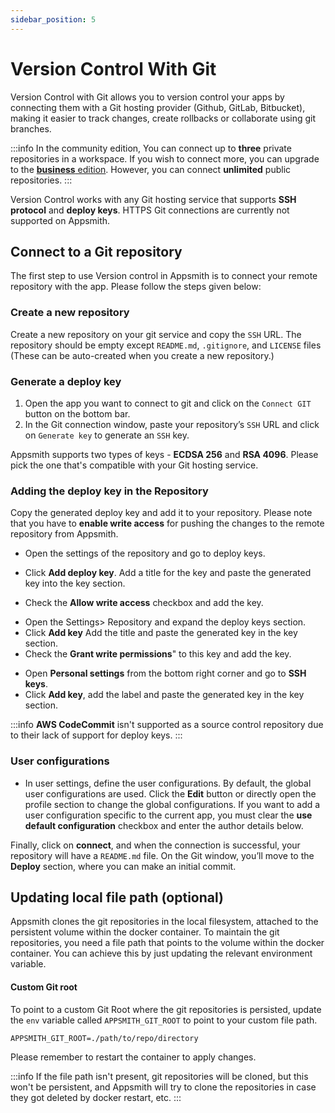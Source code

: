 ```yaml
---
sidebar_position: 5
---
```


# Version Control With Git

Version Control with Git allows you to version control your apps by connecting them with a Git hosting provider (Github, GitLab, Bitbucket), making it easier to track changes, create rollbacks or collaborate using git branches.

:::info
In the community edition, You can connect up to **three** private repositories in a workspace. If you wish to connect more, you can upgrade to the [**business** edition](https://www.appsmith.com/pricing). However, you can connect **unlimited** public repositories.
:::

<VideoEmbed host="youtube" videoId="emdZaG-tzgw" title="Version Control with Git " caption="Version Control with Git "/>

Version Control works with any Git hosting service that supports **SSH protocol** and **deploy keys**. HTTPS Git connections are currently not supported on Appsmith.

## Connect to a Git repository

The first step to use Version control in Appsmith is to connect your remote repository with the app. Please follow the steps given below:

### Create a new repository

Create a new repository on your git service and copy the `SSH` URL. The repository should be empty except `README.md`, `.gitignore`, and `LICENSE` files (These can be auto-created when you create a new repository.)

### Generate a deploy key

1. Open the app you want to connect to git and click on the `Connect GIT` button on the bottom bar.
2. In the Git connection window, paste your repository’s `SSH` URL and click on `Generate key` to generate an `SSH` key.



 <VideoEmbed host="youtube" videoId="oFfdIwhSPL8" title="Generating a Deploy key" caption="Generating a Deploy key"/>

Appsmith supports two types of keys -  **ECDSA 256** and **RSA 4096**. Please pick the one that's compatible with your Git hosting service. 

### Adding the deploy key in the Repository

Copy the generated deploy key and add it to your repository. Please note that you have to **enable write access** for pushing the changes to the remote repository from Appsmith.

<Tabs queryString="current-edition">
<TabItem label="GitHub" value="github">

* Open the settings of the repository and go to deploy keys.
* Click **Add deploy key**. Add a title for the key and paste the generated key into the key section.
* Check the **Allow write access** checkbox and add the key.

  <VideoEmbed host="youtube" videoId="4xMHO4G2hEA" title="Adding the deploy key in the Repository | Github" caption="Adding the deploy key in the Repository | Github"/>

</TabItem>
<TabItem label="Gitlab" value="gitlab">

* Open the Settings> Repository and expand the deploy keys section.
* Click **Add key** Add the title and paste the generated key in the key section.
* Check the **Grant write permissions**" to this key and add the key.

 <VideoEmbed host="youtube" videoId="9aaiE6OERW0" title="Adding the deploy key in the Repository | Gitlab" caption="Adding the deploy key in the Repository | Gitlab"/>

</TabItem>
<TabItem label="Bitbucket" value="bitbucket">

* Open **Personal settings** from the bottom right corner and go to **SSH keys**.
* Click **Add key**, add the label and paste the generated key in the key section.

 <VideoEmbed host="youtube" videoId="A8ZOvW1CVIk" title="Adding the deploy key in the Repository | Bitbucket" caption="Adding the deploy key in the Repository | Bitbucket"/>

</TabItem>
</Tabs>

:::info
**AWS CodeCommit** isn't supported as a source control repository due to their lack of support for deploy keys.
:::

### User configurations

* In user settings, define the user configurations. By default, the global user configurations are used. Click the **Edit** button or directly open the profile section to change the global configurations. If you want to add a user configuration specific to the current app, you must clear the **use default configuration** checkbox and enter the author details below.

 <VideoEmbed host="youtube" videoId="d5R1MYKtpCM" title="User Settings | Git Sync" caption="User Settings | Git Sync"/>

Finally, click on **connect**, and when the connection is successful, your repository will have a `README.md` file. On the Git window, you’ll move to the **Deploy** section, where you can make an initial commit.

<VideoEmbed host="youtube" videoId="Z67SfBpKrnk" title="Initial Commit | Git Sync" caption="Initial Commit | Git Sync"/>

## Updating local file path (optional)

Appsmith clones the git repositories in the local filesystem, attached to the persistent volume within the docker container. To maintain the git repositories, you need a file path that points to the volume within the docker container. You can achieve this by just updating the relevant environment variable.

#### Custom Git root

To point to a custom Git Root where the git repositories is persisted, update the `env` variable called `APPSMITH_GIT_ROOT` to point to your custom file path.

```
APPSMITH_GIT_ROOT=./path/to/repo/directory 
```

Please remember to restart the container to apply changes.


:::info
If the file path isn't present, git repositories will be cloned, but this won't be persistent, and Appsmith will try to clone the repositories in case they got deleted by docker restart, etc.
:::
